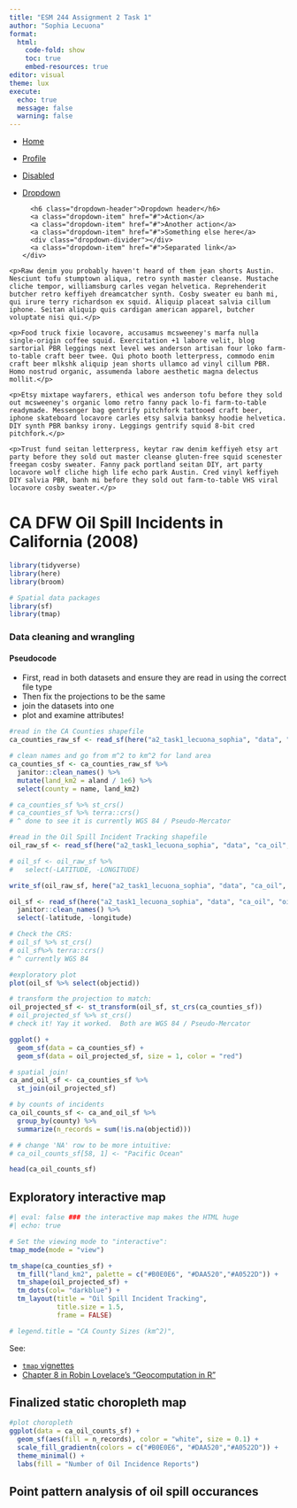 ```yaml
---
title: "ESM 244 Assignment 2 Task 1"
author: "Sophia Lecuona"
format:
  html:
    code-fold: show
    toc: true
    embed-resources: true
editor: visual
theme: lux
execute:
  echo: true
  message: false
  warning: false
---
```


<ul class="nav nav-tabs" role="tablist">

<li class="nav-item" role="presentation">

<a class="nav-link active" data-bs-toggle="tab" href="#home" aria-selected="true" role="tab">Home</a>

</li>

<li class="nav-item" role="presentation">

<a class="nav-link" data-bs-toggle="tab" href="#profile" aria-selected="false" role="tab" tabindex="-1">Profile</a>

</li>

<li class="nav-item" role="presentation">

<a class="nav-link disabled" href="#" aria-selected="false" tabindex="-1" role="tab">Disabled</a>

</li>

<li class="nav-item dropdown">

<a class="nav-link dropdown-toggle" data-bs-toggle="dropdown" href="#" role="button" aria-haspopup="true" aria-expanded="false">Dropdown</a>

<div class="dropdown-menu" style="">

```         
  <h6 class="dropdown-header">Dropdown header</h6>
  <a class="dropdown-item" href="#">Action</a>
  <a class="dropdown-item" href="#">Another action</a>
  <a class="dropdown-item" href="#">Something else here</a>
  <div class="dropdown-divider"></div>
  <a class="dropdown-item" href="#">Separated link</a>
</div>
```

</li>

</ul>

::: {#myTabContent .tab-content}
::: {#home .tab-pane .fade .active .show role="tabpanel"}
```         
<p>Raw denim you probably haven't heard of them jean shorts Austin. Nesciunt tofu stumptown aliqua, retro synth master cleanse. Mustache cliche tempor, williamsburg carles vegan helvetica. Reprehenderit butcher retro keffiyeh dreamcatcher synth. Cosby sweater eu banh mi, qui irure terry richardson ex squid. Aliquip placeat salvia cillum iphone. Seitan aliquip quis cardigan american apparel, butcher voluptate nisi qui.</p>
```
:::

::: {#profile .tab-pane .fade role="tabpanel"}
```         
<p>Food truck fixie locavore, accusamus mcsweeney's marfa nulla single-origin coffee squid. Exercitation +1 labore velit, blog sartorial PBR leggings next level wes anderson artisan four loko farm-to-table craft beer twee. Qui photo booth letterpress, commodo enim craft beer mlkshk aliquip jean shorts ullamco ad vinyl cillum PBR. Homo nostrud organic, assumenda labore aesthetic magna delectus mollit.</p>
```
:::

::: {#dropdown1 .tab-pane .fade}
```         
<p>Etsy mixtape wayfarers, ethical wes anderson tofu before they sold out mcsweeney's organic lomo retro fanny pack lo-fi farm-to-table readymade. Messenger bag gentrify pitchfork tattooed craft beer, iphone skateboard locavore carles etsy salvia banksy hoodie helvetica. DIY synth PBR banksy irony. Leggings gentrify squid 8-bit cred pitchfork.</p>
```
:::

::: {#dropdown2 .tab-pane .fade}
```         
<p>Trust fund seitan letterpress, keytar raw denim keffiyeh etsy art party before they sold out master cleanse gluten-free squid scenester freegan cosby sweater. Fanny pack portland seitan DIY, art party locavore wolf cliche high life echo park Austin. Cred vinyl keffiyeh DIY salvia PBR, banh mi before they sold out farm-to-table VHS viral locavore cosby sweater.</p>
```
:::
:::

# CA DFW Oil Spill Incidents in California (2008)

```r
library(tidyverse)
library(here)
library(broom)

# Spatial data packages
library(sf)
library(tmap)
```

### Data cleaning and wrangling

#### Pseudocode

- First, read in both datasets and ensure they are read in using the correct file type
- Then fix the projections to be the same
- join the datasets into one
- plot and examine attributes!

```r
#read in the CA Counties shapefile
ca_counties_raw_sf <- read_sf(here("a2_task1_lecuona_sophia", "data", "ca_counties_copy", "CA_Counties_TIGER2016.shp"))

# clean names and go from m^2 to km^2 for land area
ca_counties_sf <- ca_counties_raw_sf %>% 
  janitor::clean_names() %>%
  mutate(land_km2 = aland / 1e6) %>%
  select(county = name, land_km2)

# ca_counties_sf %>% st_crs()
# ca_counties_sf %>% terra::crs() 
# ^ done to see it is currently WGS 84 / Pseudo-Mercator
```
```r
#read in the Oil Spill Incident Tracking shapefile
oil_raw_sf <- read_sf(here("a2_task1_lecuona_sophia", "data", "ca_oil", "Oil_Spill_Incident_Tracking_[ds394].geojson"))

# oil_sf <- oil_raw_sf %>%
#   select(-LATITUDE, -LONGITUDE)

write_sf(oil_raw_sf, here("a2_task1_lecuona_sophia", "data", "ca_oil", "oil_tracking.gpkg"))

oil_sf <- read_sf(here("a2_task1_lecuona_sophia", "data", "ca_oil", "oil_tracking.gpkg")) %>%
  janitor::clean_names() %>%
  select(-latitude, -longitude)

# Check the CRS:
# oil_sf %>% st_crs()
# oil_sf%>% terra::crs() 
# ^ currently WGS 84 
```
```r
#exploratory plot
plot(oil_sf %>% select(objectid))
```
```r
# transform the projection to match:
oil_projected_sf <- st_transform(oil_sf, st_crs(ca_counties_sf))
# oil_projected_sf %>% st_crs() 
# check it! Yay it worked.  Both are WGS 84 / Pseudo-Mercator
```

```r
ggplot() +
  geom_sf(data = ca_counties_sf) +
  geom_sf(data = oil_projected_sf, size = 1, color = "red")
```
```r
# spatial join!
ca_and_oil_sf <- ca_counties_sf %>% 
  st_join(oil_projected_sf)

# by counts of incidents
ca_oil_counts_sf <- ca_and_oil_sf %>% 
  group_by(county) %>%
  summarize(n_records = sum(!is.na(objectid)))

# # change 'NA' row to be more intuitive:
# ca_oil_counts_sf[58, 1] <- "Pacific Ocean"

head(ca_oil_counts_sf)
```

## Exploratory interactive map

```r
#| eval: false ### the interactive map makes the HTML huge
#| echo: true

# Set the viewing mode to "interactive":
tmap_mode(mode = "view")

tm_shape(ca_counties_sf) +
  tm_fill("land_km2", palette = c("#B0E0E6", "#DAA520","#A0522D")) +
  tm_shape(oil_projected_sf) +
  tm_dots(col= "darkblue") +
  tm_layout(title = "Oil Spill Incident Tracking",
            title.size = 1.5,
            frame = FALSE)

# legend.title = "CA County Sizes (km^2)",
```
See:

-   [`tmap` vignettes](https://cran.r-project.org/web/packages/tmap/vignettes/tmap-getstarted.html)
-   [Chapter 8 in Robin Lovelace's "Geocomputation in R"](https://geocompr.robinlovelace.net/adv-map.html#interactive-maps)

## Finalized static choropleth map

```r
#plot choropleth
ggplot(data = ca_oil_counts_sf) +
  geom_sf(aes(fill = n_records), color = "white", size = 0.1) +
  scale_fill_gradientn(colors = c("#B0E0E6", "#DAA520","#A0522D")) +
  theme_minimal() +
  labs(fill = "Number of Oil Incidence Reports")
```

## Point pattern analysis of oil spill occurances

```r

```

